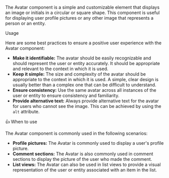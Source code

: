 
<Title>Avatar</Title>

The Avatar component is a simple and customizable element that displays an image or initials in a circular or square shape.
This component is useful for displaying user profile pictures or any other image that represents a person or an entity.

<Subtitle>Usage</Subtitle>

Here are some best practices to ensure a positive user experience with the Avatar component:

- **Make it identifiable:** The avatar should be easily recognizable and should represent the user or entity accurately. It should be appropriate and relevant to the context in which it is used.
- **Keep it simple:** The size and complexity of the avatar should be appropriate to the context in which it is used. A simple, clear design is usually better than a complex one that can be difficult to understand.
- **Ensure consistency:** Use the same avatar across all instances of the user or entity to ensure consistency and familiarity.
- **Provide alternative text:** Always provide alternative text for the avatar for users who cannot see the image. This can be achieved by using the `alt` attribute.

<Subtitle>👍 When to use</Subtitle>

The Avatar component is commonly used in the following scenarios:

- **Profile pictures:** The Avatar is commonly used to display a user's profile picture.
- **Comment sections:** The Avatar is also commonly used in comment sections to display the picture of the user who made the comment.
- **List views:** The Avatar can also be used in list views to provide a visual representation of the user or entity associated with an item in the list.

<Title>Properties</Title>

<ArgTypes of="bq-avatar" />

<Stories title="Usage examples" />
